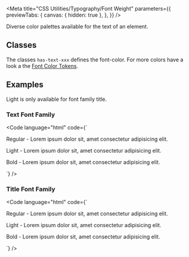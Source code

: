 
<Meta
  title="CSS Utilities/Typography/Font Weight"
  parameters={{
    previewTabs: {
      canvas: { hidden: true },
    },
  }}
/>

<Banner label="Font Weight" section="CSS Utilities" color="green" />

<Lead>Diverse color palettes available for the text of an element.</Lead>

## Classes

The classes `has-text-xxx` defines the font-color. For more colors have a look a the [Font Color Tokens]().

<CssTypographyWeight />

## Examples

Light is only available for font family title.

### Text Font Family

<Code language="html" code={`
<p>Regular - Lorem ipsum dolor sit, amet consectetur adipisicing elit.</p>
<p class="has-text-weight-light">Light - Lorem ipsum dolor sit, amet consectetur adipisicing elit.</p>
<p class="has-text-weight-bold">Bold - Lorem ipsum dolor sit, amet consectetur adipisicing elit.</p>
`} />

### Title Font Family

<Code language="html" code={`
<p class="is-family-title">Regular - Lorem ipsum dolor sit, amet consectetur adipisicing elit.</p>
<p class="is-family-title has-text-weight-light">Light - Lorem ipsum dolor sit, amet consectetur adipisicing elit.</p>
<p class="is-family-title has-text-weight-bold">Bold - Lorem ipsum dolor sit, amet consectetur adipisicing elit.</p>
`} />






